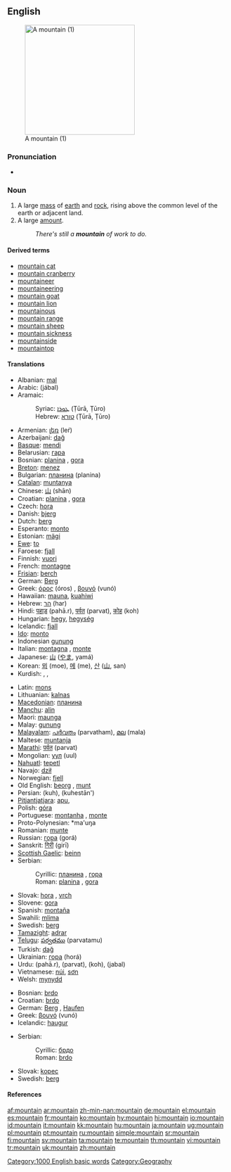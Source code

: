 ==English==
[[Image:Winter_sun_on_Norwegian_mountain.jpg|thumb|right|250px|A mountain (1)]]

===Pronunciation===
*{{audio|en-us-mountain.ogg|Audio (US)}}

===Noun===
{{en-noun}}

# A large [[mass]] of [[earth]] and [[rock]], rising above the common level of the earth or adjacent land.
# A large [[amount]].
#: ''There's still a '''mountain''' of work to do.''

{{wikipedia}}

====Derived terms====
*[[mountain cat]]
*[[mountain cranberry]]
*[[mountaineer]]
*[[mountaineering]]
*[[mountain goat]]
*[[mountain lion]]
*[[mountainous]]
*[[mountain range]]
*[[mountain sheep]]
*[[mountain sickness]]
*[[mountainside]]
*[[mountaintop]]

====Translations====
{{trans-top|large mass of earth and rock}}
*Albanian: [[mal]] {{m}}
*Arabic: {{ARchar|[[جبل|جَبَلٌ]]}} (jábal) {{m}}
*Aramaic:
*:Syriac: [[ܛܘܪܐ]] (Ṭūrā, Ṭūro) {{m}}
*:Hebrew: [[טורא]] (Ṭūrā, Ṭūro) {{m}}
*Armenian: [[լեռ]] (leŕ)
*Azerbaijani: [[dağ]]
*[[Basque]]: [[mendi]]
*Belarusian: [[гара]]
*Bosnian: [[planina#Bosnian|planina]] {{f}}, [[gora#Bosnian|gora]] {{f}}
*[[Breton]]: [[menez]] {{m}}
*Bulgarian: [[планина#Bulgarian|планина]] (planina) {{f}}
*[[Catalan]]: [[muntanya]] {{f}}
*Chinese: [[山]] (shān)
*Croatian: [[planina#Croatian|planina]] {{f}}, [[gora#Croatian|gora]] {{f}}
*Czech: [[hora]] {{f}}
*Danish: [[bjerg]] {{n}}
*Dutch: [[berg]] {{m}}
*Esperanto: [[monto]]
*Estonian: [[mägi]]
*[[Ewe]]: [[to]] {{n}}
*Faroese: [[fjall]] {{n}}
*Finnish: [[vuori]]
*French: [[montagne]] {{f}}
*[[Frisian]]: [[berch]]
*German: [[Berg]] {{m}}
*Greek: [[όρος]] (óros) {{n}}, [[βουνό]] (vunó) {{n}}
*Hawaiian: [[mauna]], [[kuahiwi]]
*Hebrew: [[הר]]  (har)
*Hindi: [[पहाड़]] (pahā.r), [[पर्वत]] (parvat), [[कोह]] (koh)
*Hungarian: [[hegy]], [[hegység]] {{p}}
*Icelandic: [[fjall]] {{n}}
*[[Ido]]: [[monto]]
*Indonesian [[gunung]]
*Italian: [[montagna]] {{f}}, [[monte]] {{m}}
*Japanese: [[山]] ([[やま]], yamá)
*Korean: [[뫼]] (moe), [[메]] (me), [[산]] ([[山]], san)
*Kurdish: {{KUchar|[[شاخ]]}}, {{KUchar|[[چیا]]}}, {{KUchar|[[کێو]]}}
{{trans-mid}}
*Latin: [[mons]] {{m}}
*Lithuanian: [[kalnas]] {{m}}
*[[Macedonian]]: [[планина]] {{f}}
*[[Manchu]]: [[alin]]
*Maori: [[maunga]]
*Malay: [[gunung]]
*[[Malayalam]]: [[പര്‍വതം]] (parvatham), [[മല]] (mala)
*Maltese: [[muntanja]] {{f}}
*[[Marathi]]: [[पर्वत]] (parvat)
*Mongolian: [[уул]] (uul)
*[[Nahuatl]]: [[tepetl]]
*Navajo: [[dził]]
*Norwegian: [[fjell]] {{n}}
*Old English: [[beorg]] {{m}}, [[munt]]
*Persian: {{fa-Arab|[[کوه]]}} (kuh), {{fa-Arab|[[کوهستان]]}} (kuhestān')
*[[Pitjantjatjara]]: [[apu]], {{unicode|[[puḻi]]}}
*Polish: [[góra]] {{f}}
*Portuguese: [[montanha]] {{f}}, [[monte]] {{m}}
*Proto-Polynesian: *ma'uŋa
*Romanian: [[munte]] {{m}}
*Russian: [[гора]] (gorá) {{f}}
*Sanskrit: [[गिरी]] (girī)
*[[Scottish Gaelic]]: [[beinn]] {{f}}
*Serbian:
*:Cyrillic: [[планина#Serbian|планина]] {{f}}, [[гора#Serbian|гора]] {{f}}
*:Roman: [[planina#Serbian|planina]] {{f}}, [[gora#Serbian|gora]] {{f}}
*Slovak: [[hora]] {{f}}, [[vrch]] {{m}}
*Slovene: [[gora]] {{f}}
*Spanish: [[montaña]] {{f}}
*Swahili: [[mlima]]
*Swedish: [[berg]] {{n}}
*[[Tamazight]]: [[adrar]] {{m}}
*[[Telugu]]: [[పర్వతము]] (parvatamu)
*Turkish: [[dağ]]
*Ukrainian: [[гора]] (horá) {{f}}
*Urdu: {{ur-Arab|[[پہاڑ]]}} (pahā.r), {{ur-Arab|[[پروت]]}} (parvat), {{ur-Arab|[[کوہ]]}} (koh), {{ur-Arab|[[حبل]]}} (jabal)
*Vietnamese: [[núi]], [[sơn]]
*Welsh: [[mynydd]]
{{trans-bottom}}

{{trans-top|large amount}}
*Bosnian: [[brdo]] {{n}}
*Croatian: [[brdo]] {{n}}
*German: [[Berg]] {{m}}, [[Haufen]] {{m}}
*Greek: [[βουνό]] (vunó) {{n}}
*Icelandic: [[haugur]] {{m}}
{{trans-mid}}
*Serbian:
*:Cyrillic: [[брдо]] {{n}}
*:Roman: [[brdo]] {{n}}
*Slovak: [[kopec]] {{m}}
*Swedish: [[berg]] {{n}}
{{trans-bottom}}

====References====
{{R:Century 1911}}
{{R:Webster 1913}}

[[Category:1000 English basic words]]
[[Category:Geography]]

[[af:mountain]]
[[ar:mountain]]
[[zh-min-nan:mountain]]
[[de:mountain]]
[[el:mountain]]
[[es:mountain]]
[[fr:mountain]]
[[ko:mountain]]
[[hy:mountain]]
[[hi:mountain]]
[[io:mountain]]
[[id:mountain]]
[[it:mountain]]
[[kk:mountain]]
[[hu:mountain]]
[[ja:mountain]]
[[ug:mountain]]
[[pl:mountain]]
[[pt:mountain]]
[[ru:mountain]]
[[simple:mountain]]
[[sr:mountain]]
[[fi:mountain]]
[[sv:mountain]]
[[ta:mountain]]
[[te:mountain]]
[[th:mountain]]
[[vi:mountain]]
[[tr:mountain]]
[[uk:mountain]]
[[zh:mountain]]